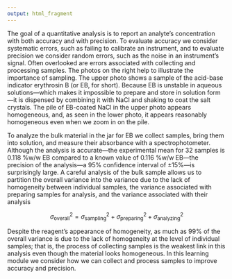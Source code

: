 ```yaml
---
output: html_fragment
---
```


<!-- text for introduction -->

\require{mhchem}The goal of a quantitative analysis is to report an analyte's concentration with both accuracy and with precision. To evaluate accuracy we consider systematic errors, such as failing to calibrate an instrument, and to evaluate precision we consider random errors, such as the noise in an instrument's signal. Often overlooked are errors associated with collecting and processing samples. The photos on the right help to illustrate the importance of sampling. The upper photo shows a sample of the acid-base indicator erythrosin B (or EB, for short). Because EB is unstable in aqueous solutions---which makes it impossible to prepare and store in solution form---it is dispensed by combining it with NaCl and shaking to coat the salt crystals. The pile of EB-coated NaCl in the upper photo appears homogeneous, and, as seen in the lower photo, it  appears reasonably homogeneous even when we zoom in on the pile. 

To analyze the bulk material in the jar for EB we collect samples, bring them into solution, and measure their absorbance with a spectrophotometer. Although the analysis is accurate---the experimental mean for 32 samples is 0.118 %w/w EB compared to a known value of 0.116 %w/w EB---the precision of the analysis---a 95% confidence interval of $\pm 15 \%$---is surprisingly large. A careful analysis of the bulk sample allows us to partition the overall variance into the variance due to the lack of homogeneity between individual samples, the variance associated with preparing samples for analysis, and the variance associated with their analysis

$$\sigma_\text{overall}^2 = \sigma_\text{sampling}^2 + \sigma_\text{preparing}^2 + \sigma_\text{analyzing}^2$$

Despite the reagent's appearance of homogeneity, as much as 99% of the overall variance is due to the lack of homogeneity at the level of individual samples; that is, the process of collecting samples is the weakest link in this analysis even though the material looks homogeneous. In this learning module we consider how we can collect and process samples to improve accuracy and precision. 
